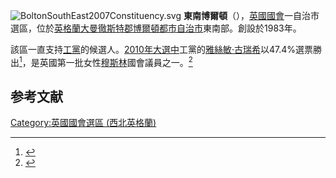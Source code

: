 {{noteTA
|1=zh-hans:博尔顿;zh-hk:保頓;zh-tw:博爾頓;
}}
[[File:BoltonSouthEast2007Constituency.svg|right]]
'''東南博爾頓'''（{{lang-en|Bolton South East}}），[[英國|英國]][[英國國會|國會]]一自治市選區，位於[[英格蘭|英格蘭]][[大曼徹斯特郡|大曼徹斯特郡]][[博爾頓都市自治市|博爾頓都市自治市]]東南部。創設於1983年。

該區一直支持[[工黨_(英國)|工黨]]的候選人。[[2010年英國大選|2010年大選中]]工黨的[[雅絲敏·古瑞希|雅絲敏·古瑞希]]以47.4%選票勝出<ref name="2010election">{{cite news
|publisher=[[英國廣播公司|英國廣播公司]]
|date=2010年5月7日
|title=Election 2010/Constituency/Bolton South East
|url=http://news.bbc.co.uk/2/shared/election2010/results/constituency/a50.stm
|accessdate=2010年5月18日
|archive-date=2020年11月30日
|archive-url=https://web.archive.org/web/20201130031006/http://news.bbc.co.uk/2/shared/election2010/results/constituency/a50.stm
|dead-url=no
}}</ref>，是英國第一批女性[[穆斯林|穆斯林]]國會議員之一。<ref name="fmsulim">{{cite news
|publisher=[[衛報|衛報]]
|date=2010年5月7日
|title=General election 2010: first female Muslim MPs elected  Labour candidates Shabana Mahmood and Yasmin Qureshi make history
|url=http://www.guardian.co.uk/politics/2010/may/07/general-election-female-muslim-mps
|accessdate=2010年5月18日
|archive-date=2010年5月11日
|archive-url=https://web.archive.org/web/20100511122618/http://www.guardian.co.uk/politics/2010/may/07/general-election-female-muslim-mps
|dead-url=no
}}</ref>

==参考文献==
<div class="references-small">
<references></references>
</div>

{{DEFAULTSORT:Bolton South East (UK Parliament constituency)}}
[[Category:英國國會選區_(西北英格蘭)|Category:英國國會選區 (西北英格蘭)]]
